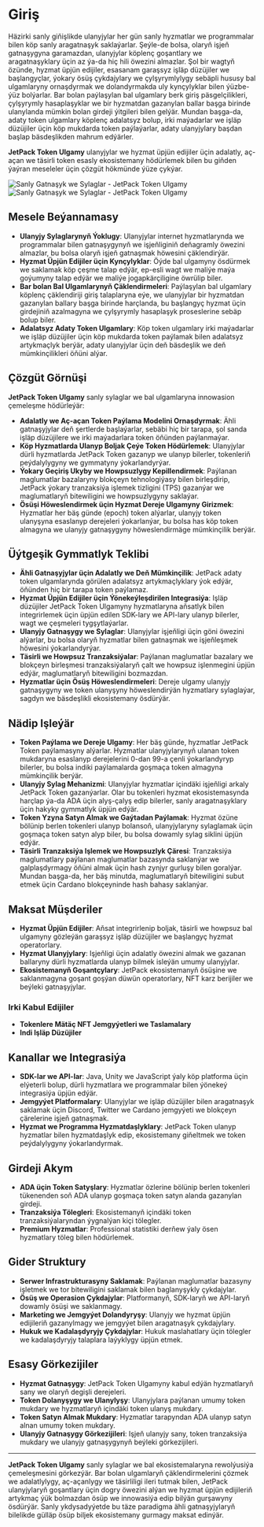 
# Giriş

Häzirki sanly giňişlikde ulanyjylar her gün sanly hyzmatlar we programmalar bilen köp sanly aragatnaşyk saklaýarlar. Şeýle-de bolsa, olaryň işjeň gatnaşygyna garamazdan, ulanyjylar köplenç goşantlary we aragatnaşyklary üçin az ýa-da hiç hili öwezini almazlar. Şol bir wagtyň özünde, hyzmat üpjün edijiler, esasanam garaşsyz işläp düzüjiler we başlangyçlar, ýokary ösüş çykdajylary we çylşyrymlylygy sebäpli hususy bal ulgamlaryny ornaşdyrmak we dolandyrmakda uly kynçylyklar bilen ýüzbe-ýüz bolýarlar. Bar bolan paýlaşylan bal ulgamlary berk giriş päsgelçilikleri, çylşyrymly hasaplaşyklar we bir hyzmatdan gazanylan ballar başga birinde ulanylanda mümkin bolan girdeji ýitgileri bilen gelýär. Mundan başga-da, adaty token ulgamlary köplenç adalatsyz bolup, irki maýadarlar we işläp düzüjiler üçin köp mukdarda token paýlaýarlar, adaty ulanyjylary başdan başlap bäsdeşlikden mahrum edýärler.

**JetPack Token Ulgamy** ulanyjylar we hyzmat üpjün edijiler üçin adalatly, aç-açan we täsirli token esasly ekosistemany hödürlemek bilen bu giňden ýaýran meseleler üçin çözgüt hökmünde ýüze çykýar.

<Image src="/images/en/intro.svg" alt="Sanly Gatnaşyk we Sylaglar - JetPack Token Ulgamy" width={700} height={534} className="dark:hidden"/>
<Image src="/images/en/intro-dark.svg" alt="Sanly Gatnaşyk we Sylaglar - JetPack Token Ulgamy" width={700} height={534} className="hidden dark:block"/>

## Mesele Beýannamasy

- **Ulanyjy Sylaglarynyň Ýoklugy**: Ulanyjylar internet hyzmatlarynda we programmalar bilen gatnaşygynyň we işjeňliginiň deňagramly öwezini almazlar, bu bolsa olaryň işjeň gatnaşmak höwesini çäklendirýär.
- **Hyzmat Üpjün Edijiler üçin Kynçylyklar**: Öýde bal ulgamyny ösdürmek we saklamak köp çeşme talap edýär, ep-esli wagt we maliýe maýa goýumyny talap edýär we maliýe jogapkärçiligine öwrülip biler.
- **Bar bolan Bal Ulgamlarynyň Çäklendirmeleri**: Paýlaşylan bal ulgamlary köplenç çäklendiriji giriş talaplaryna eýe, we ulanyjylar bir hyzmatdan gazanylan ballary başga birinde harçlanda, bu başlangyç hyzmat üçin girdejiniň azalmagyna we çylşyrymly hasaplaşyk proseslerine sebäp bolup biler.
- **Adalatsyz Adaty Token Ulgamlary**: Köp token ulgamlary irki maýadarlar we işläp düzüjiler üçin köp mukdarda token paýlamak bilen adalatsyz artykmaçlyk berýär, adaty ulanyjylar üçin deň bäsdeşlik we deň mümkinçilikleri öňüni alýar.

## Çözgüt Görnüşi

**JetPack Token Ulgamy** sanly sylaglar we bal ulgamlaryna innowasion çemeleşme hödürleýär:

- **Adalatly we Aç-açan Token Paýlama Modelini Ornaşdyrmak**: Ähli gatnaşyjylar deň şertlerde başlaýarlar, sebäbi hiç bir tarapa, şol sanda işläp düzüjilere we irki maýadarlara token öňünden paýlanmaýar.
- **Köp Hyzmatlarda Ulanyp Boljak Çeýe Token Hödürlemek**: Ulanyjylar dürli hyzmatlarda JetPack Token gazanyp we ulanyp bilerler, tokenleriň peýdalylygyny we gymmatyny ýokarlandyrýar.
- **Ýokary Geçiriş Ukyby we Howpsuzlygy Kepillendirmek**: Paýlanan maglumatlar bazalaryny blokçeyn tehnologiýasy bilen birleşdirip, JetPack ýokary tranzaksiýa işlemek tizligini (TPS) gazanýar we maglumatlaryň bitewiligini we howpsuzlygyny saklaýar.
- **Ösüşi Höweslendirmek üçin Hyzmat Dereje Ulgamyny Girizmek**: Hyzmatlar her bäş günde (epoch) token alýarlar, ulanyjy token ulanyşyna esaslanyp derejeleri ýokarlanýar, bu bolsa has köp token almagyna we ulanyjy gatnaşygyny höweslendirmäge mümkinçilik berýär.

## Üýtgeşik Gymmatlyk Teklibi

- **Ähli Gatnaşyjylar üçin Adalatly we Deň Mümkinçilik**: JetPack adaty token ulgamlarynda görülen adalatsyz artykmaçlyklary ýok edýär, öňünden hiç bir tarapa token paýlamaz.
- **Hyzmat Üpjün Edijiler üçin Ýönekeýleşdirilen Integrasiýa**: Işläp düzüjiler JetPack Token Ulgamyny hyzmatlaryna aňsatlyk bilen integrirlemek üçin üpjün edilen SDK-lary we API-lary ulanyp bilerler, wagt we çeşmeleri tygşytlaýarlar.
- **Ulanyjy Gatnaşygy we Sylaglar**: Ulanyjylar işjeňligi üçin göni öwezini alýarlar, bu bolsa olaryň hyzmatlar bilen gatnaşmak we işjeňleşmek höwesini ýokarlandyrýar.
- **Täsirli we Howpsuz Tranzaksiýalar**: Paýlanan maglumatlar bazalary we blokçeyn birleşmesi tranzaksiýalaryň çalt we howpsuz işlenmegini üpjün edýär, maglumatlaryň bitewiligini bozmazdan.
- **Hyzmatlar üçin Ösüş Höweslendirmeleri**: Dereje ulgamy ulanyjy gatnaşygyny we token ulanyşyny höweslendirýän hyzmatlary sylaglaýar, sagdyn we bäsdeşlikli ekosistemany ösdürýär.

## Nädip Işleýär

- **Token Paýlama we Dereje Ulgamy**: Her bäş günde, hyzmatlar JetPack Token paýlamasyny alýarlar. Hyzmatlar ulanyjylarynyň ulanan token mukdaryna esaslanyp derejelerini 0-dan 99-a çenli ýokarlandyryp bilerler, bu bolsa indiki paýlamalarda goşmaça token almagyna mümkinçilik berýär.
- **Ulanyjy Sylag Mehanizmi**: Ulanyjylar hyzmatlar içindäki işjeňligi arkaly JetPack Token gazanýarlar. Olar bu tokenleri hyzmat ekosistemasynda harçlap ýa-da ADA üçin alyş-çalyş edip bilerler, sanly aragatnaşyklary üçin hakyky gymmatlyk üpjün edýär.
- **Token Yzyna Satyn Almak we Gaýtadan Paýlamak**: Hyzmat özüne bölünip berlen tokenleri ulanyp bolansoň, ulanyjylaryny sylaglamak üçin goşmaça token satyn alyp biler, bu bolsa dowamly sylag siklini üpjün edýär.
- **Täsirli Tranzaksiýa Işlemek we Howpsuzlyk Çäresi**: Tranzaksiýa maglumatlary paýlanan maglumatlar bazasynda saklanýar we galplaşdyrmagy öňüni almak üçin hash zynjyr gurluşy bilen goralýar. Mundan başga-da, her bäş minutda, maglumatlaryň bitewiligini subut etmek üçin Cardano blokçeyninde hash bahasy saklanýar.

## Maksat Müşderiler

- **Hyzmat Üpjün Edijiler**: Aňsat integrirlenip boljak, täsirli we howpsuz bal ulgamyny gözleýän garaşsyz işläp düzüjiler we başlangyç hyzmat operatorlary.
- **Hyzmat Ulanyjylary**: Işjeňligi üçin adalatly öwezini almak we gazanan ballaryny dürli hyzmatlarda ulanyp bilmek isleýän umumy ulanyjylar.
- **Ekosistemanyň Goşantçylary**: JetPack ekosistemanyň ösüşine we saklanmagyna goşant goşýan düwün operatorlary, NFT karz berijiler we beýleki gatnaşyjylar.

### Irki Kabul Edijiler

- **Tokenlere Mätäç NFT Jemgyýetleri we Taslamalary**
- **Indi Işläp Düzüjiler**

## Kanallar we Integrasiýa

- **SDK-lar we API-lar**: Java, Unity we JavaScript ýaly köp platforma üçin elýeterli bolup, dürli hyzmatlara we programmalar bilen ýönekeý integrasiýa üpjün edýär.
- **Jemgyýet Platformalary**: Ulanyjylar we işläp düzüjiler bilen aragatnaşyk saklamak üçin Discord, Twitter we Cardano jemgyýeti we blokçeyn çärelerine işjeň gatnaşmak.
- **Hyzmat we Programma Hyzmatdaşlyklary**: JetPack Token ulanyp hyzmatlar bilen hyzmatdaşlyk edip, ekosistemany giňeltmek we token peýdalylygyny ýokarlandyrmak.

## Girdeji Akym

- **ADA üçin Token Satyşlary**: Hyzmatlar özlerine bölünip berlen tokenleri tükenenden soň ADA ulanyp goşmaça token satyn alanda gazanylan girdeji.
- **Tranzaksiýa Tölegleri**: Ekosistemanyň içindäki token tranzaksiýalaryndan ýygnalýan kiçi tölegler.
- **Premium Hyzmatlar**: Professional statistiki derňew ýaly ösen hyzmatlary töleg bilen hödürlemek.

## Gider Struktury

- **Serwer Infrastrukturasyny Saklamak**: Paýlanan maglumatlar bazasyny işletmek we tor bitewiligini saklamak bilen baglanyşykly çykdajylar.
- **Ösüş we Operasion Çykdajylar**: Platformanyň, SDK-laryň we API-laryň dowamly ösüşi we saklanmagy.
- **Marketing we Jemgyýet Dolandyryşy**: Ulanyjy we hyzmat üpjün edijileriň gazanylmagy we jemgyýet bilen aragatnaşyk çykdajylary.
- **Hukuk we Kadalaşdyryjy Çykdajylar**: Hukuk maslahatlary üçin tölegler we kadalaşdyryjy talaplara laýyklygy üpjün etmek.

## Esasy Görkezijiler

- **Hyzmat Gatnaşygy**: JetPack Token Ulgamyny kabul edýän hyzmatlaryň sany we olaryň degişli derejeleri.
- **Token Dolanyşygy we Ulanylyşy**: Ulanyjylara paýlanan umumy token mukdary we hyzmatlaryň içindäki token ulanyş mukdary.
- **Token Satyn Almak Mukdary**: Hyzmatlar tarapyndan ADA ulanyp satyn alnan umumy token mukdary.
- **Ulanyjy Gatnaşygy Görkezijileri**: Işjeň ulanyjy sany, token tranzaksiýa mukdary we ulanyjy gatnaşygynyň beýleki görkezijileri.

---

**JetPack Token Ulgamy** sanly sylaglar we bal ekosistemalaryna rewolýusiýa çemeleşmesini görkezýär. Bar bolan ulgamlaryň çäklendirmelerini çözmek we adalatlylygy, aç-açanlygy we täsirliligi ileri tutmak bilen, JetPack ulanyjylaryň goşantlary üçin dogry öwezini alýan we hyzmat üpjün edijileriň artykmaç ýük bolmazdan ösüp we innowasiýa edip bilýän gurşawyny ösdürýär. Sanly ykdysadyýetde bu täze paradigma ähli gatnaşyjylaryň bilelikde gülläp ösüp biljek ekosistemany gurmagy maksat edinýär.
